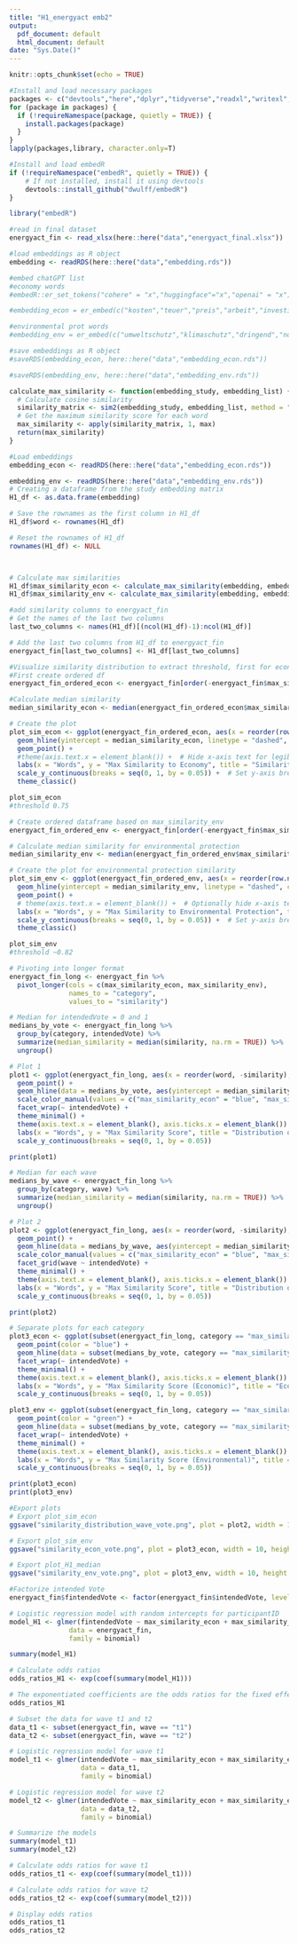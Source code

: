 ```yaml
---
title: "H1_energyact emb2"
output:
  pdf_document: default
  html_document: default
date: "Sys.Date()"
---
```


```r
knitr::opts_chunk$set(echo = TRUE)
```

```r
#Install and load necessary packages
packages <- c("devtools","here","dplyr","tidyverse","readxl","writexl","hunspell","text2vec","car","broom","lme4")
for (package in packages) {
  if (!requireNamespace(package, quietly = TRUE)) {
    install.packages(package)
  }
}
lapply(packages,library, character.only=T)
```

```r
#Install and load embedR
if (!requireNamespace("embedR", quietly = TRUE)) {
    # If not installed, install it using devtools
    devtools::install_github("dwulff/embedR")
}

library("embedR")
```

```r
#read in final dataset
energyact_fin <- read_xlsx(here::here("data","energyact_final.xlsx"))

#load embeddings as R object
embedding <- readRDS(here::here("data","embedding.rds"))
```

```r
#embed chatGPT list
#economy words
#embedR::er_set_tokens("cohere" = "x","huggingface"="x","openai" = "x")

#embedding_econ = er_embed(c("kosten","teuer","preis","arbeit","investition","wirtschaft","finanzierung","budget","ausgaben","steuern","subvention","gewinn","verlust","rendite","sparen","wettbewerb","verschuldung","einkommen","umsatz","markt"),api="cohere",model="embed-multilingual-v3.0")

#environmental prot words
#embedding_env = er_embed(c("umweltschutz","klimaschutz","dringend","notwendig","nachhaltigkeit","erneuerbar","ökologie","biodiversität","artenschutz","ressourcenschonung","emission","klimawandel","ökosystem","umweltbewusstsein","grüne energie","verschmutzung","zeitdruck","landschaftsschutz","naturschutz","tierschutz"),api="cohere",model="embed-multilingual-v3.0")
```

```r
#save embeddings as R object
#saveRDS(embedding_econ, here::here("data","embedding_econ.rds"))

#saveRDS(embedding_env, here::here("data","embedding_env.rds"))

```

```r
calculate_max_similarity <- function(embedding_study, embedding_list) {
  # Calculate cosine similarity
  similarity_matrix <- sim2(embedding_study, embedding_list, method = "cosine")
  # Get the maximum similarity score for each word
  max_similarity <- apply(similarity_matrix, 1, max)
  return(max_similarity)
}
```

```r
#Load embeddings
embedding_econ <- readRDS(here::here("data","embedding_econ.rds"))

embedding_env <- readRDS(here::here("data","embedding_env.rds"))
# Creating a dataframe from the study embedding matrix
H1_df <- as.data.frame(embedding)

# Save the rownames as the first column in H1_df
H1_df$word <- rownames(H1_df)

# Reset the rownames of H1_df
rownames(H1_df) <- NULL



# Calculate max similarities
H1_df$max_similarity_econ <- calculate_max_similarity(embedding, embedding_econ)
H1_df$max_similarity_env <- calculate_max_similarity(embedding, embedding_env)
```

```r
#add similarity columns to energyact_fin
# Get the names of the last two columns
last_two_columns <- names(H1_df)[(ncol(H1_df)-1):ncol(H1_df)]

# Add the last two columns from H1_df to energyact_fin
energyact_fin[last_two_columns] <- H1_df[last_two_columns]
```

```r
#Visualize similarity distribution to extract threshold, first for economy words
#First create ordered df
energyact_fin_ordered_econ <- energyact_fin[order(-energyact_fin$max_similarity_econ), ]

#Calculate median similarity
median_similarity_econ <- median(energyact_fin_ordered_econ$max_similarity_econ, na.rm = TRUE)

# Create the plot
plot_sim_econ <- ggplot(energyact_fin_ordered_econ, aes(x = reorder(row.names(energyact_fin_ordered_econ), -max_similarity_econ), y = max_similarity_econ)) +
  geom_hline(yintercept = median_similarity_econ, linetype = "dashed", color = "blue") +
  geom_point() +
  #theme(axis.text.x = element_blank()) +  # Hide x-axis text for legibility
  labs(x = "Words", y = "Max Similarity to Economy", title = "Similarity Scores for Economy Category") +
  scale_y_continuous(breaks = seq(0, 1, by = 0.05)) +  # Set y-axis breaks
  theme_classic()

plot_sim_econ
#threshold 0.75
```

```r
# Create ordered dataframe based on max_similarity_env
energyact_fin_ordered_env <- energyact_fin[order(-energyact_fin$max_similarity_env), ]

# Calculate median similarity for environmental protection
median_similarity_env <- median(energyact_fin_ordered_env$max_similarity_env, na.rm = TRUE)

# Create the plot for environmental protection similarity
plot_sim_env <- ggplot(energyact_fin_ordered_env, aes(x = reorder(row.names(energyact_fin_ordered_env), -max_similarity_env), y = max_similarity_env)) +
  geom_hline(yintercept = median_similarity_env, linetype = "dashed", color = "blue") +
  geom_point() +
  # theme(axis.text.x = element_blank()) +  # Optionally hide x-axis text for legibility
  labs(x = "Words", y = "Max Similarity to Environmental Protection", title = "Similarity Scores for Environmental Protection Category") +
  scale_y_continuous(breaks = seq(0, 1, by = 0.05)) +  # Set y-axis breaks
  theme_classic()

plot_sim_env
#threshold ~0.82
```


```r
# Pivoting into longer format
energyact_fin_long <- energyact_fin %>%
  pivot_longer(cols = c(max_similarity_econ, max_similarity_env),
               names_to = "category",
               values_to = "similarity")

# Median for intendedVote = 0 and 1
medians_by_vote <- energyact_fin_long %>%
  group_by(category, intendedVote) %>%
  summarize(median_similarity = median(similarity, na.rm = TRUE)) %>%
  ungroup()

# Plot 1
plot1 <- ggplot(energyact_fin_long, aes(x = reorder(word, -similarity), y = similarity, color = category)) +
  geom_point() +
  geom_hline(data = medians_by_vote, aes(yintercept = median_similarity, color = category), linetype = "dashed") +
  scale_color_manual(values = c("max_similarity_econ" = "blue", "max_similarity_env" = "green")) +
  facet_wrap(~ intendedVote) +
  theme_minimal() +
  theme(axis.text.x = element_blank(), axis.ticks.x = element_blank()) +
  labs(x = "Words", y = "Max Similarity Score", title = "Distribution of Similarity Scores by Intended Vote") +
  scale_y_continuous(breaks = seq(0, 1, by = 0.05))

print(plot1)
```
```r
# Median for each wave
medians_by_wave <- energyact_fin_long %>%
  group_by(category, wave) %>%
  summarize(median_similarity = median(similarity, na.rm = TRUE)) %>%
  ungroup()

# Plot 2
plot2 <- ggplot(energyact_fin_long, aes(x = reorder(word, -similarity), y = similarity, color = category)) +
  geom_point() +
  geom_hline(data = medians_by_wave, aes(yintercept = median_similarity, color = category), linetype = "dashed") +
  scale_color_manual(values = c("max_similarity_econ" = "blue", "max_similarity_env" = "green")) +
  facet_grid(wave ~ intendedVote) +
  theme_minimal() +
  theme(axis.text.x = element_blank(), axis.ticks.x = element_blank()) +
  labs(x = "Words", y = "Max Similarity Score", title = "Distribution of Similarity Scores by Intended Vote and Wave") +
  scale_y_continuous(breaks = seq(0, 1, by = 0.05))

print(plot2)
```
```r
# Separate plots for each category
plot3_econ <- ggplot(subset(energyact_fin_long, category == "max_similarity_econ"), aes(x = reorder(word, -similarity), y = similarity)) +
  geom_point(color = "blue") +
  geom_hline(data = subset(medians_by_vote, category == "max_similarity_econ"), aes(yintercept = median_similarity), linetype = "dashed", color = "blue") +
  facet_wrap(~ intendedVote) +
  theme_minimal() +
  theme(axis.text.x = element_blank(), axis.ticks.x = element_blank()) +
  labs(x = "Words", y = "Max Similarity Score (Economic)", title = "Economic Similarity Scores by Intended Vote") +
  scale_y_continuous(breaks = seq(0, 1, by = 0.05))

plot3_env <- ggplot(subset(energyact_fin_long, category == "max_similarity_env"), aes(x = reorder(word, -similarity), y = similarity)) +
  geom_point(color = "green") +
  geom_hline(data = subset(medians_by_vote, category == "max_similarity_env"), aes(yintercept = median_similarity), linetype = "dashed", color = "green") +
  facet_wrap(~ intendedVote) +
  theme_minimal() +
  theme(axis.text.x = element_blank(), axis.ticks.x = element_blank()) +
  labs(x = "Words", y = "Max Similarity Score (Environmental)", title = "Environmental Similarity Scores by Intended Vote") +
  scale_y_continuous(breaks = seq(0, 1, by = 0.05))

print(plot3_econ)
print(plot3_env)
```



```r
#Export plots
# Export plot_sim_econ
ggsave("similarity_distribution_wave_vote.png", plot = plot2, width = 10, height = 8, dpi = 300)

# Export plot_sim_env
ggsave("similarity_econ_vote.png", plot = plot3_econ, width = 10, height = 8, dpi = 300)

# Export plot_H1_median
ggsave("similarity_env_vote.png", plot = plot3_env, width = 10, height = 8, dpi = 300)
```

```r
#Factorize intended Vote
energyact_fin$fintendedVote <- factor(energyact_fin$intendedVote, levels = c(0, 1))

# Logistic regression model with random intercepts for participantID
model_H1 <- glmer(fintendedVote ~ max_similarity_econ + max_similarity_env + (1 | participantID), 
               data = energyact_fin, 
               family = binomial)

summary(model_H1)

# Calculate odds ratios
odds_ratios_H1 <- exp(coef(summary(model_H1)))

# The exponentiated coefficients are the odds ratios for the fixed effects
odds_ratios_H1
```

```r
# Subset the data for wave t1 and t2
data_t1 <- subset(energyact_fin, wave == "t1")
data_t2 <- subset(energyact_fin, wave == "t2")

# Logistic regression model for wave t1
model_t1 <- glmer(intendedVote ~ max_similarity_econ + max_similarity_env + (1 | participantID), 
                  data = data_t1, 
                  family = binomial)

# Logistic regression model for wave t2
model_t2 <- glmer(intendedVote ~ max_similarity_econ + max_similarity_env + (1 | participantID), 
                  data = data_t2, 
                  family = binomial)

# Summarize the models
summary(model_t1)
summary(model_t2)

# Calculate odds ratios for wave t1
odds_ratios_t1 <- exp(coef(summary(model_t1)))

# Calculate odds ratios for wave t2
odds_ratios_t2 <- exp(coef(summary(model_t2)))

# Display odds ratios
odds_ratios_t1
odds_ratios_t2
```
